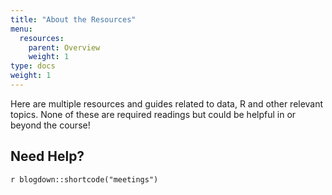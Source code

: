 ```yaml
---
title: "About the Resources"
menu:
  resources:
    parent: Overview
    weight: 1
type: docs
weight: 1
---
```


Here are multiple resources and guides related to data, R and other relevant topics. None of these are required readings but could be helpful in or beyond the course!

## Need Help?

`r blogdown::shortcode("meetings")`
